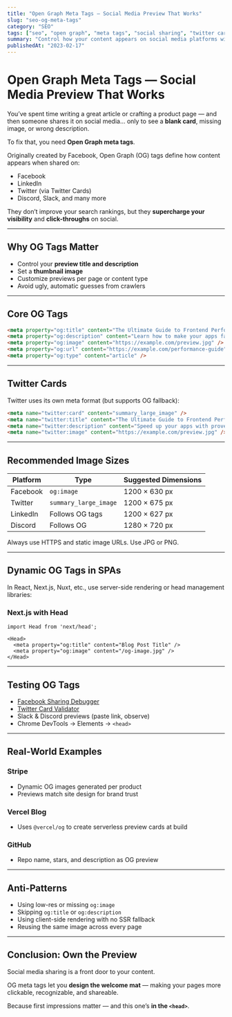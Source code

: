 ```yaml
---
title: "Open Graph Meta Tags — Social Media Preview That Works"
slug: "seo-og-meta-tags"
category: "SEO"
tags: ["seo", "open graph", "meta tags", "social sharing", "twitter card"]
summary: "Control how your content appears on social media platforms with Open Graph meta tags. Learn how to craft compelling previews for Facebook, Twitter, LinkedIn, and more."
publishedAt: "2023-02-17"
---
```


# Open Graph Meta Tags — Social Media Preview That Works

You’ve spent time writing a great article or crafting a product page — and then someone shares it on social media… only to see a **blank card**, missing image, or wrong description.

To fix that, you need **Open Graph meta tags**.

Originally created by Facebook, Open Graph (OG) tags define how content appears when shared on:
- Facebook
- LinkedIn
- Twitter (via Twitter Cards)
- Discord, Slack, and many more

They don’t improve your search rankings, but they **supercharge your visibility** and **click-throughs** on social.

---

## Why OG Tags Matter

- Control your **preview title and description**
- Set a **thumbnail image**
- Customize previews per page or content type
- Avoid ugly, automatic guesses from crawlers

---

## Core OG Tags

```html
<meta property="og:title" content="The Ultimate Guide to Frontend Performance" />
<meta property="og:description" content="Learn how to make your apps faster with real-world patterns and tools." />
<meta property="og:image" content="https://example.com/preview.jpg" />
<meta property="og:url" content="https://example.com/performance-guide" />
<meta property="og:type" content="article" />
```

---

## Twitter Cards

Twitter uses its own meta format (but supports OG fallback):

```html
<meta name="twitter:card" content="summary_large_image" />
<meta name="twitter:title" content="The Ultimate Guide to Frontend Performance" />
<meta name="twitter:description" content="Speed up your apps with proven techniques." />
<meta name="twitter:image" content="https://example.com/preview.jpg" />
```

---

## Recommended Image Sizes

| Platform  | Type               | Suggested Dimensions     |
|-----------|--------------------|--------------------------|
| Facebook  | `og:image`         | 1200 × 630 px            |
| Twitter   | `summary_large_image` | 1200 × 675 px        |
| LinkedIn  | Follows OG tags    | 1200 × 627 px            |
| Discord   | Follows OG         | 1280 × 720 px            |

Always use HTTPS and static image URLs. Use JPG or PNG.

---

## Dynamic OG Tags in SPAs

In React, Next.js, Nuxt, etc., use server-side rendering or head management libraries:

### Next.js with Head

```tsx
import Head from 'next/head';

<Head>
  <meta property="og:title" content="Blog Post Title" />
  <meta property="og:image" content="/og-image.jpg" />
</Head>
```

---

## Testing OG Tags

- [Facebook Sharing Debugger](https://developers.facebook.com/tools/debug/)
- [Twitter Card Validator](https://cards-dev.twitter.com/validator)
- Slack & Discord previews (paste link, observe)
- Chrome DevTools → Elements → `<head>`

---

## Real-World Examples

### Stripe

- Dynamic OG images generated per product
- Previews match site design for brand trust

### Vercel Blog

- Uses `@vercel/og` to create serverless preview cards at build

### GitHub

- Repo name, stars, and description as OG preview

---

## Anti-Patterns

- Using low-res or missing `og:image`
- Skipping `og:title` or `og:description`
- Using client-side rendering with no SSR fallback
- Reusing the same image across every page

---

## Conclusion: Own the Preview

Social media sharing is a front door to your content.

OG meta tags let you **design the welcome mat** — making your pages more clickable, recognizable, and shareable.

Because first impressions matter — and this one’s **in the `<head>`**.

